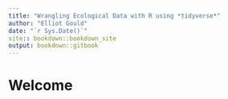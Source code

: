 ```yaml
---
title: "Wrangling Ecological Data with R using *tidyverse*"
author: "Elliot Gould"
date: "`r Sys.Date()`"
site:: bookdown::bookdown_site
output: bookdown::gitbook
---
```


# Welcome {-}
